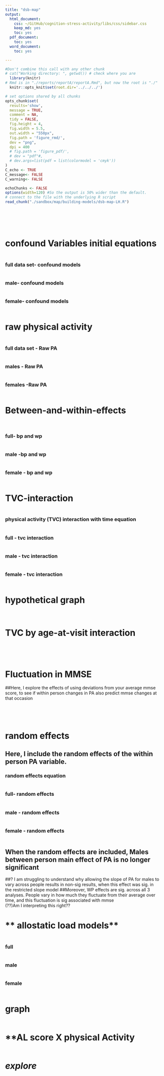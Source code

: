 ```yaml
---
title: "dsb-map"
output:
  html_document:
    css: ~/GitHub/cognition-stress-activity/libs/css/sidebar.css
    keep_md: yes
    toc: yes
  pdf_document:
    toc: yes
  word_document:
    toc: yes

---
```


<!-- These two chunks should be added in the beginning of every .Rmd that you want to source an .R script -->
<!--  The 1st mandatory chunck  -->
<!--  Set the working directory to the repository's base directory -->
```r
#Don't combine this call with any other chunk 
# cat("Working directory: ", getwd()) # check where you are
  library(knitr)
# Rmd is in "./reports/reportA/reportA.Rmd", but now the root is "./"
  knitr::opts_knit$set(root.dir='../../../') 
```

<!--  The 2nd mandatory chunck  -->
<!-- Set the report-wide options, and point to the external code file. -->
```r
# set options shared by all chunks
opts_chunk$set(
  results='show', 
  message = TRUE,
  comment = NA, 
  tidy = FALSE,
  fig.height = 4, 
  fig.width = 5.5, 
  out.width = "550px",
  fig.path = 'figure_rmd/',     
  dev = "png",
  dpi = 400
  # fig.path = 'figure_pdf/',     
  # dev = "pdf"#,
  # dev.args=list(pdf = list(colormodel = 'cmyk'))
)
C_echo <- TRUE
C_message<- FALSE
C_warning<- FALSE

echoChunks <- FALSE
options(width=120) #So the output is 50% wider than the default.
# connect to the file with the underlying R script  
read_chunk("./sandbox/map/building-models/dsb-map-LH.R") 
```

```r
```

```r
```


```r
```

```r
```

```r
```
# **confound Variables initial equations**
```r
```

### full data set- confound models
```r
```

### male- confound models
```r
```

### female- confound models
```r
```

# **raw physical activity**
```r
```

### full data set - Raw PA
```r
```

### males - Raw PA
```r
```

### females -Raw PA
```r
```



# **Between-and-within-effects**

```r
```

```r
```
### full- bp and wp
```r
```
### male -bp and wp
```r
```
### female - bp and wp
```r
```



# **TVC-interaction**

```r
```
### physical activity (TVC) interaction with time equation
```r
```

### full - tvc interaction
```r
```
### male - tvc interaction
```r
```
### female - tvc interaction
```r
```



# hypothetical graph
```r
```

```r
```
# **TVC by age-at-visit interaction**

```r
```

```r
```

```r
```

```r
```
# **Fluctuation in MMSE**

##Here, I explore the effects of using deviations from your average mmse score, to see if within person changes in PA also predict mmse changes at that occasion 
 
```r
```

```r
```

```r
```

```r
```

# **random effects**
## Here, I include the random effects of the within person PA variable.
### random effects equation
```r
```
### full- random effects 
```r
```
### male - random effects 
```r
```
### female - random effects 
```r
```
## When the random effects are included, Males between person main effect of PA is no longer significant
##? I am struggling to understand why allowing the slope of PA for males to vary across people results in non-sig results, when this effect was sig. in the restricted slope model
##Moreover, WP effects are sig. across all 3 analyses. People vary in how much they fluctuate from their average over time, and this fluctuation is sig associated with mmse  
(??)Am I interpreting this right??

# ** allostatic load models**
```r
```
### full
```r
```
### male
```r
```
### female
```r
```
# **graph**
```r
```


# **AL score X physical Activity
```r
```
# *explore*
```r
```

```r
```


```r
```


```r
```








